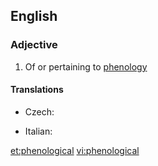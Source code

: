 ==English==

===Adjective===
{{en-adj}}

# Of or pertaining to [[phenology]]

====Translations====
{{trans-top|pertaining to phenology}}
* Czech: {{t-|cs|fenologický|m}}
{{trans-mid}}
* Italian: {{t-|it|fenologico}}
{{trans-bottom}}

[[et:phenological]]
[[vi:phenological]]